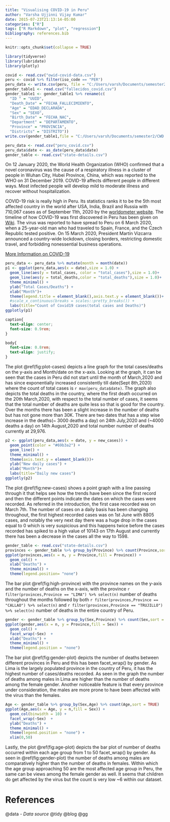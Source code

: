```yaml
---
title: "Visualising COVID-19 in Peru"
author: "Varsha Ujjinni Vijay Kumar"
date: 2015-07-23T21:13:14-05:00
categories: ["R"]
tags: ["R Markdown", "plot", "regression"]
bibliography: references.bib
---
```


```r
knitr::opts_chunk$set(collapse = TRUE)
```

```r
library(tidyverse)
library(lubridate)
library(plotly)
```


```r
covid <- read.csv("owid-covid-data.csv")
peru <- covid %>% filter(iso_code == "PER")
peru_data <- write.csv(peru, file = "C:/Users/varsh/Documents/semester2/CWD 5523/assignment/blog-2/peru_covid.csv")
gender_table1 <- read.csv("fallecidos_covid.csv")
gender_table1 <- gender_table1 %>% rename(c(
  "ID " = "UUID",
  "Death_Date" = "FECHA_FALLECIMIENTO",
  "Age" = "EDAD_DECLARADA",
  "Sex" = "SEXO",
  "Birth_Date" = "FECHA_NAC",
  "Department" = "DEPARTAMENTO",
  "Province" = "PROVINCIA",
  "Districts" = "DISTRITO")) 
write.csv(gender_table1,file = "C:/Users/varsh/Documents/semester2/CWD 5523/assignment/blog-2/state-details.csv")
```


```r
peru_data <- read.csv("peru_covid.csv")
peru_data$date <- as_date(peru_data$date)
gender_table <- read.csv("state-details.csv")
```


On 12 January 2020, the World Health Organization (WHO) confirmed that a novel coronavirus was the cause of a respiratory illness in a cluster of people in Wuhan City, Hubei Province, China, which was reported to the WHO on 31 December 2019. COVID-19 affects different people in different ways. Most infected people will develop mild to moderate illness and recover without hospitalization.

COVID-19 risk is really high in Peru. Its statistics ranks it to be the 5th most affected country in the world after USA, India, Brazil and Russia with 710,067 cases as of September 11th, 2020 by the [worldometer website](https://www.worldometers.info/coronavirus/). The timeline of how COVID-19 was first discovered in Peru has been given on [Wiki](https://en.wikipedia.org/wiki/COVID-19_pandemic_in_Peru). The virus was reported to have spread to Peru on 6 March 2020, when a 25-year-old man who had traveled to Spain, France, and the Czech Republic tested positive. On 15 March 2020, President Martín Vizcarra announced a country-wide lockdown, closing borders, restricting domestic travel, and forbidding nonessential business operations.

[More Information on COVID-19](https://www.who.int/emergencies/diseases/novel-coronavirus-2019/question-and-answers-hub/q-a-detail/q-a-coronaviruses)


```r
peru_data <- peru_data %>% mutate(month = month(date))
p1 <- ggplot(peru_data,aes(x = date),size = 1.0) + 
  geom_line(aes(y = total_cases, color = "total_cases"),size = 1.0)+
  geom_line(aes(y = total_deaths,color = "total_deaths"),size = 1.0)+
  theme_minimal() +
  ylab("Total Cases/Deaths") +
  xlab("Month")+
  theme(legend.title = element_blank(),axis.text.y = element_blank())+
  #scale_x_continuous(breaks = scales::pretty_breaks()) +
  labs(title="Count of Covid19 cases(total cases and Deaths)")
ggplotly(p1)
```



```css
caption{
  text-align: center;
  font-size: 0.9rem;
}

body{
  font-size: 0.8rem; 
  text-align: justify;
}
```





The plot \@ref(fig:plot-cases) depicts a line graph for the total cases/deaths on the y-axis and Month/date on the x-axis. Looking at the graph, it can be seen that the cases in Peru did not start until the month of March,2020 and has since exponentially increased consistently till date(Sept 8th,2020) where the count of total cases is `r max(peru_data$date)`. The graph also depicts the total deaths in the country, where the first death occurred on the 20th March,2020, with respect to the total number of cases, it seems that the total number of deaths are quite less so that is good for the country. Over the months there has been a slight increase in the number of deaths but has not gone more than 30K. There are two dates that has a step wise increase in the deaths(~ 3000 deaths a day) on 24th July,2020 and (~4000 deaths a day) on 14th August,2020 and total number number of deaths currently at 29,976.

```r
p2 <- ggplot(peru_data,aes(x = date, y = new_cases)) +
  geom_point(color = "#69b3a2") + 
  geom_line() +
  theme_minimal() +
  theme(axis.text.y = element_blank())+
  ylab("New daily cases") +
  xlab("Month")+
  labs(title="Daily new cases")
ggplotly(p2)
```

The plot \@ref(fig:new-cases) shows a point graph with a line passing through it that helps see how the trends have been since the first record and then the different points indicate the dates on which the cases were recorded. As referred in the introduction, the first case recorded was on March 7th. The number of cases on a daily basis has been changing throughout, the first highest recorded cases was on 1st June with 8805 cases, and notably the very next day there was a huge drop in the cases equal to 0 which is very suspicious and this happens twice before the cases recorded has spiked to a high value of 10143 on 17th August and currently there has been a decrease in the cases all the way to 1598. 

```r
gender_table <- read.csv("state-details.csv")
provinces <- gender_table %>% group_by(Province) %>% count(Province,sort = TRUE) %>% head()
ggplot(provinces,aes(x = n, y = Province,fill = Province)) + 
  geom_col() + 
  xlab("Deaths") +
  theme_minimal() +
  theme(legend.position= "none") 
```

The bar plot \@ref(fig:high-province) with the province names on the y-axis and the number of deaths on the x-axis, with the province `r filter(provinces,Province == "LIMA") %>% select(n)` number of deaths throughout the months followed by both `r filter(provinces,Province == "CALLAO") %>% select(n)` and `r filter(provinces,Province == "TRUJILLO") %>% select(n)` number of deaths in the entire country of Peru.

```r
gender <- gender_table %>% group_by(Sex,Province) %>% count(Sex,sort = TRUE) %>% head(25)
ggplot(gender,aes(x = n, y = Province,fill = Sex)) + 
  geom_col() + 
  facet_wrap(~Sex)  + 
  xlab("Deaths") +
  theme_minimal() +
  theme(legend.position = "none") 
```

The bar plot \@ref(fig:gender-plot) depicts the number of deaths between different provinces in Peru and this has been facet_wrap() by gender. As Lima is the largely populated province in the country of Peru, it has the highest number of cases/deaths recorded. As seen in the graph the number of deaths among males in Lima are higher than the number of deaths among the female gender. Another noticeable feature is that every province under consideration, the males are more prone to have been affected with the virus than the females. 

```r
Age <- gender_table %>% group_by(Sex,Age) %>% count(Age,sort = TRUE) 
ggplot(Age,aes(x = Age, y = n,fill = Sex)) + 
  geom_col(binwidth = 10) + 
  facet_wrap(~Sex)  + 
  ylab("Deaths") +
  theme_minimal() +
  theme(legend.position = "none") +
  xlim(0,50)
```

Lastly, the plot \@ref(fig:age-plot) depicts the bar plot of number of deaths occurred within each age group from 1 to 50 facet_wrap() by gender. As seen in  \@ref(fig:gender-plot) the number of deaths among males are comparatively higher than the number of deaths in females. Within which the age group approaching 50 are the most affected age group in Peru, the same can be views among the female gender as well. It seems that children do get affected by the virus but the count is very low ~6 within our dataset.

# References

@data  - *Data source*
@tidy
@blog
@gg